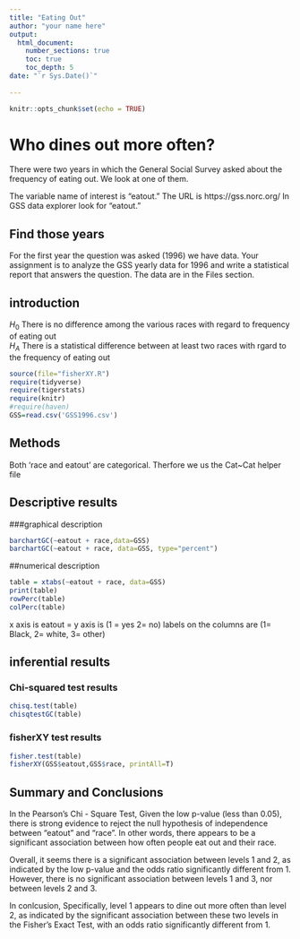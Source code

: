 ```yaml
---
title: "Eating Out"
author: "your name here"
output: 
  html_document:
    number_sections: true
    toc: true
    toc_depth: 5
date: "`r Sys.Date()`"    
    
---
```


```r
knitr::opts_chunk$set(echo = TRUE)
```

# Who dines out more often?
There were two years in which the General Social Survey asked about the frequency of eating out. We look at one of them.

The variable name of interest is "eatout."  The URL is https://gss.norc.org/ In GSS data explorer look for "eatout." 

## Find those years 
For the first year the question was asked (1996) we have data. Your assignment is to analyze the GSS yearly data for 1996 and write a statistical report that answers the question.  The data are in the Files section.   

## introduction
$H_0$ There is no difference among the various races with regard to frequency of eating out  
$H_A$ There is a statistical difference between at least two races with rgard to the frequency of eating out  


```r
source(file="fisherXY.R")
require(tidyverse)
require(tigerstats)
require(knitr)
#require(haven)
GSS=read.csv('GSS1996.csv')

```

## Methods
Both 'race and eatout' are categorical. Therfore we us the Cat~Cat helper file

## Descriptive results

###graphical description


```r
barchartGC(~eatout + race,data=GSS)
barchartGC(~eatout + race, data=GSS, type="percent")

```

##numerical description

```r
table = xtabs(~eatout + race, data=GSS)
print(table)
rowPerc(table)
colPerc(table)
```

x axis is eatout = y axis is (1 = yes 2= no) labels on the columns are
(1= Black, 2= white, 3= other)

## inferential results
### Chi-squared test results 


```r
chisq.test(table)
chisqtestGC(table)
```



### fisherXY test results

```r
fisher.test(table)
fisherXY(GSS$eatout,GSS$race, printAll=T)

```



## Summary and Conclusions

In the Pearson's Chi - Square Test, Given the low p-value (less than 0.05), there is strong evidence to reject the null hypothesis of independence between "eatout" and "race". In other words, there appears to be a significant association between how often people eat out and their race.


Overall, it seems there is a significant association between levels 1 and 2, as indicated by the low p-value and the odds ratio significantly different from 1. However, there is no significant association between levels 1 and 3, nor between levels 2 and 3.


In conlcusion, Specifically, level 1 appears to dine out more often than level 2, as indicated by the significant association between these two levels in the Fisher's Exact Test, with an odds ratio significantly different from 1.









